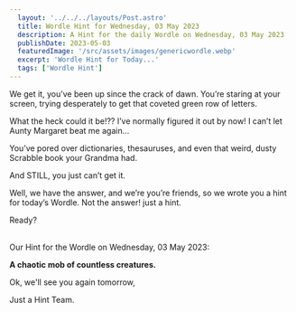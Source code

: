```yaml
---
  layout: '../../../layouts/Post.astro'
  title: Wordle Hint for Wednesday, 03 May 2023
  description: A Hint for the daily Wordle on Wednesday, 03 May 2023
  publishDate: 2023-05-03
  featuredImage: '/src/assets/images/genericwordle.webp'
  excerpt: 'Wordle Hint for Today...'
  tags: ['Wordle Hint']
---
```


  We get it, you’ve been up since the crack of dawn. You’re staring at your screen, trying desperately to get that coveted green row of letters. 

  What the heck could it be!??
  I’ve normally figured it out by now!
  I can’t let Aunty Margaret beat me again… 

  You’ve pored over dictionaries, thesauruses, and even that weird, dusty Scrabble book your Grandma had.

  And STILL, you just can’t get it. 

  Well, we have the answer, and we’re you’re friends, so we wrote you a hint for today’s Wordle.
  Not the answer! just a hint. 

  Ready?<br /><br />

  Our Hint for the Wordle on Wednesday, 03 May 2023:

  **A chaotic mob of countless creatures.**

  Ok, we'll see you again tomorrow, 

  Just a Hint Team.
  